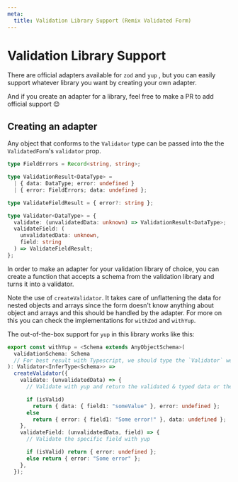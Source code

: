```yaml
---
meta:
  title: Validation Library Support (Remix Validated Form)
---
```


# Validation Library Support

There are official adapters available for `zod` and `yup` ,
but you can easily support whatever library you want by creating your own adapter.

And if you create an adapter for a library, feel free to make a PR to add official support 😊

## Creating an adapter

Any object that conforms to the `Validator` type can be passed into the the `ValidatedForm`'s `validator` prop.

```ts
type FieldErrors = Record<string, string>;

type ValidationResult<DataType> =
  | { data: DataType; error: undefined }
  | { error: FieldErrors; data: undefined };

type ValidateFieldResult = { error?: string };

type Validator<DataType> = {
  validate: (unvalidatedData: unknown) => ValidationResult<DataType>;
  validateField: (
    unvalidatedData: unknown,
    field: string
  ) => ValidateFieldResult;
};
```

In order to make an adapter for your validation library of choice,
you can create a function that accepts a schema from the validation library and turns it into a validator.

Note the use of `createValidator`.
It takes care of unflattening the data for nested objects and arrays
since the form doesn't know anything about object and arrays and this should be handled by the adapter.
For more on this you can check the implementations for `withZod` and `withYup`.

The out-of-the-box support for `yup` in this library works like this:

```ts
export const withYup = <Schema extends AnyObjectSchema>(
  validationSchema: Schema
  // For best result with Typescript, we should type the `Validator` we return based on the provided schema
): Validator<InferType<Schema>> =>
  createValidator({
    validate: (unvalidatedData) => {
      // Validate with yup and return the validated & typed data or the error

      if (isValid)
        return { data: { field1: "someValue" }, error: undefined };
      else
        return { error: { field1: "Some error!" }, data: undefined };
    },
    validateField: (unvalidatedData, field) => {
      // Validate the specific field with yup

      if (isValid) return { error: undefined };
      else return { error: "Some error" };
    },
  });
```
